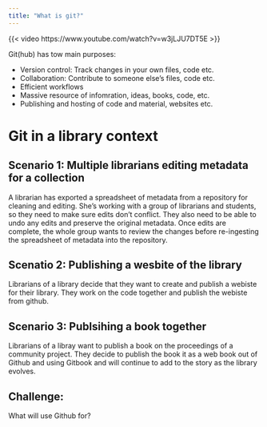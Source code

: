 ```yaml
---
title: "What is git?"
---
```


{{< video https://www.youtube.com/watch?v=w3jLJU7DT5E >}}


Git(hub) has tow main purposes:

- Version control: Track changes in your own files, code etc.
- Collaboration: Contribute to someone else's files, code etc.
- Efficient workflows
- Massive resource of infomration, ideas, books, code, etc.
- Publishing and hosting of code and material, websites etc.

# Git in a library context


## Scenario 1: Multiple librarians editing metadata for a collection
A librarian has exported a spreadsheet of metadata from a repository for cleaning and editing. She’s working with a group of librarians and students, so they need to make sure edits don’t conflict. They also need to be able to undo any edits and preserve the original metadata. Once edits are complete, the whole group wants to review the changes before re-ingesting the spreadsheet of metadata into the repository.

## Scenatio 2: Publishing a wesbite of the library
Librarians of a library decide that they want to create and publish a webiste for their library. They work on the code together and publish the webiste from github.

## Scenario 3: Publsihing a book together
Librarians of a libray want to publish a book on the proceedings of a community project. They decide to publish the book it as a web book out of Github and using Gitbook and will continue to add to the story as the library evolves.

## Challenge:

What will use Github for?